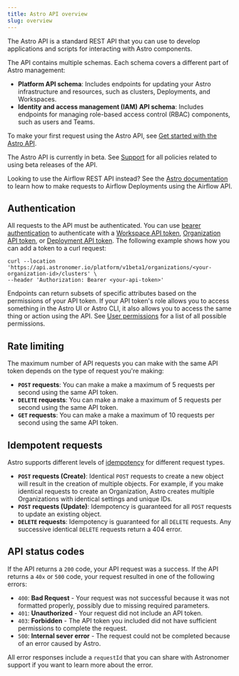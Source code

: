 ```yaml
---
title: Astro API overview
slug: overview
---
```


The Astro API is a standard REST API that you can use to develop applications and scripts for interacting with Astro components.

The API contains multiple schemas. Each schema covers a different part of Astro management:

- **Platform API schema**: Includes endpoints for updating your Astro infrastructure and resources, such as clusters, Deployments, and Workspaces.
- **Identity and access management (IAM) API schema**: Includes endpoints for managing role-based access control (RBAC) components, such as users and Teams.

To make your first request using the Astro API, see [Get started with the Astro API](/astro-api/get-started).

<Info>

The Astro API is currently in beta. See [Support](/astro-api/versioning-and-support) for all policies related to using beta releases of the API.

</Info>

<Tip>

Looking to use the Airflow REST API instead? See the [Astro documentation](https://docs.astronomer.io/astro/airflow-api) to learn how to make requests to Airflow Deployments using the Airflow API.

</Tip>

## Authentication

All requests to the API must be authenticated. You can use [bearer authentication](https://swagger.io/docs/specification/authentication/bearer-authentication/) to authenticate with a [Workspace API token](https://docs.astronomer.io/astro/workspace-api-tokens), [Organization API token](https://docs.astronomer.io/astro/organization-api-tokens), or [Deployment API token](https://docs.astronomer.io/astro/deplopyment-api-tokens). The following example shows how you can add a token to a curl request:

```curl
curl --location 'https://api.astronomer.io/platform/v1beta1/organizations/<your-organization-id>/clusters' \
--header 'Authorization: Bearer <your-api-token>'
```

Endpoints can return subsets of specific attributes based on the permissions of your API token. If your API token's role allows you to access something in the Astro UI or Astro CLI, it also allows you to access the same thing or action using the API. See [User permissions](https://docs.astronomer.io/astro/user-permissions) for a list of all possible permissions.

## Rate limiting

The maximum number of API requests you can make with the same API token depends on the type of request you're making:

- **`POST` requests**: You can make a make a maximum of 5 requests per second using the same API token.
- **`DELETE` requests**: You can make a make a maximum of 5 requests per second using the same API token.
- **`GET` requests**: You can make a make a maximum of 10 requests per second using the same API token.

## Idempotent requests

Astro supports different levels of [idempotency](https://en.wikipedia.org/wiki/Idempotence) for different request types.

- **`POST` requests (Create)**: Identical `POST` requests to create a new object will result in the creation of multiple objects. For example, if you make identical requests to create an Organization, Astro creates multiple Organizations with identical settings and unique IDs.
- **`POST` requests (Update)**: Idempotency is guaranteed for all `POST` requests to update an existing object.
- **`DELETE` requests**: Idempotency is guaranteed for all `DELETE` requests. Any successive identical `DELETE` requests return a 404 error.

## API status codes

If the API returns a `200` code, your API request was a success. If the API returns a `40x` or `500` code, your request resulted in one of the following errors:

- `400`: **Bad Request** - Your request was not successful because it was not formatted properly, possibly due to missing required parameters. 
- `401`: **Unauthorized** - Your request did not include an API token. 
- `403`: **Forbidden** - The API token you included did not have sufficient permissions to complete the request.
- `500`: **Internal sever error** - The request could not be completed because of an error caused by Astro.

All error responses include a `requestId` that you can share with Astronomer support if you want to learn more about the error. 